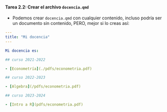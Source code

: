 ::: {.callout-important icon="false"}
#### Tarea 2.2: Crear el archivo `docencia.qmd`

- Podemos crear `docencia.qmd` con cualquier contenido, incluso podría ser un documento sin contenido, PERO, mejor si lo creas así:

```yaml
---
title: "Mi docencia"
---

Mi docencia es:

## curso 2021-2022

- [Econometría](./pdfs/econometria.pdf)

## curso 2022-2023

- [Algebra](/pdfs/econometria.pdf)

## curso 2023-2024

- [Intro a R](pdfs/econometria.pdf)
````
:::
